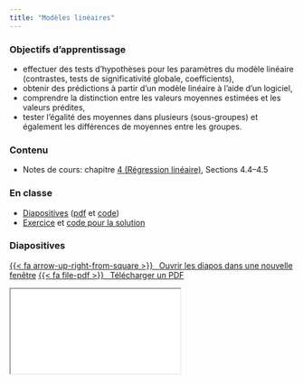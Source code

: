 ```yaml
---
title: "Modèles linéaires"
---
```



### Objectifs d'apprentissage


* effectuer des tests d'hypothèses pour les paramètres du modèle linéaire (contrastes, tests de significativité globale, coefficients),
* obtenir des prédictions à partir d'un modèle linéaire à l'aide d'un logiciel,
* comprendre la distinction entre les valeurs moyennes estimées et les valeurs prédites,
* tester l'égalité des moyennes dans plusieurs (sous-groupes) et également les différences de moyennes entre les groupes.

### Contenu


- Notes de cours: chapitre [4 (Régression linéaire)](https://lbelzile.github.io/math60604/regression-lineaire.html), Sections 4.4--4.5


### En classe

- [Diapositives](../diapos/MATH60604-diapos4.html) ([pdf](../diapos/MATH60604-diapos4.pdf) et [code](MATH60604-diapos4.R))
- [Exercice](../exercices/modeles-lineaires-contrastes.qmd) et [code pour la solution](../exercices/modeles-lineaires-contrastes.R^)


### Diapositives


<p class="text-center"><a class="btn btn-success btn-lg" target="_blank" href="../diapos/MATH60604-diapos4.html">{{< fa arrow-up-right-from-square >}} &ensp;Ouvrir les diapos dans une nouvelle fenêtre</a> <a class="btn btn-success btn-lg" target="_blank" href="../diapos/MATH60604-diapos4.pdf" role="button">{{< fa file-pdf >}} &ensp;Télécharger un PDF</a></p>

<div class="ratio ratio-16x9">
<iframe class="slide-deck" src="../diapos/MATH60604-diapos4.html"></iframe>
</div>


